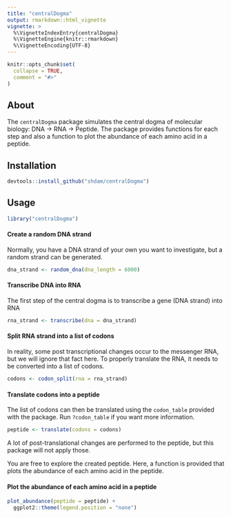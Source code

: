 ```yaml
---
title: "centralDogma"
output: rmarkdown::html_vignette
vignette: >
  %\VignetteIndexEntry{centralDogma}
  %\VignetteEngine{knitr::rmarkdown}
  %\VignetteEncoding{UTF-8}
---
```


```r
knitr::opts_chunk$set(
  collapse = TRUE,
  comment = "#>"
)
```

## About

The `centralDogma` package simulates the central dogma of molecular biology: DNA -> RNA -> Peptide.
The package provides functions for each step and also a function to plot the abundance of each amino acid in a peptide.

## Installation

```r
devtools::install_github("shdam/centralDogma")
```

## Usage

```r
library("centralDogma")
```

#### Create a random DNA strand

Normally, you have a DNA strand of your own you want to investigate, but a random strand can be generated.
```r
dna_strand <- random_dna(dna_length = 6000)
```

#### Transcribe DNA into RNA

The first step of the central dogma is to transcribe a gene (DNA strand) into RNA
```r
rna_strand <- transcribe(dna = dna_strand)
```

#### Split RNA strand into a list of codons

In reality, some post transcriptional changes occur to the messenger RNA, but we will ignore that fact here.
To properly translate the RNA, it needs to be converted into a list of codons.
```r
codons <- codon_split(rna = rna_strand)
```

#### Translate codons into a peptide

The list of codons can then be translated using the `codon_table` provided with the package.
Run `?codon_table` if you want more information.
```r
peptide <- translate(codons = codons)
```

A lot of post-translational changes are performed to the peptide, but this package will not apply those.

You are free to explore the created peptide. Here, a function is provided that plots the abundance of each amino acid in the peptide.

#### Plot the abundance of each amino acid in a peptide


```r
plot_abundance(peptide = peptide) +
  ggplot2::theme(legend.position = "none")
```


